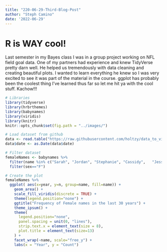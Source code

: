 ```yaml
---
title: "220-06-29-Third-Blog-Post"
author: "Steph Camino"
date: '2022-06-29'
---
```


# R is WAY cool!

Last semester in my Bayes class I was in a group project working on NFL field goal data. One of my partners had experience and knew TidyVerse pretty darn well. He helped us tremendously with data cleaning and creating beautiful plots. I wanted to learn everything he knew so I was very excited to see it was part of the material in the course. ggplot has probably been the coolest thing I've learned thus far so let me hit ya with the cool stuff. Kachow!!!

```r
# Libraries
library(tidyverse)
library(hrbrthemes)
library(babynames)
library(viridis)
library(knitr)
knitr::opts_chunk$set(fig.path = "../images/")

# Load dataset from github
data <- read.table("https://raw.githubusercontent.com/holtzy/data_to_viz/master/Example_dataset/3_TwoNumOrdered.csv", header=T)
data$date <- as.Date(data$date)

# Filter dataset
femaleNames <- babynames %>% 
  filter(name %in% c("Sarah", "Jordan", "Stephanie", "Cassidy",   "Jessica", "Sophia", "Autumn", "Laura", "Lauren")) %>%
  filter(sex=="F")

# Create the plot
femaleNames %>%
  ggplot( aes(x=year, y=n, group=name, fill=name)) +
    geom_area() +
    scale_fill_viridis(discrete = TRUE) +
    theme(legend.position="none") +
    ggtitle("Frequency of Female names in the last 30 years") +
    theme_ipsum() +
    theme(
      legend.position="none",
      panel.spacing = unit(0, "lines"),
      strip.text.x = element_text(size = 8),
      plot.title = element_text(size=13)
    ) +
    facet_wrap(~name, scale="free_y") + 
    labs(x = "Year", y = "Count")
```

